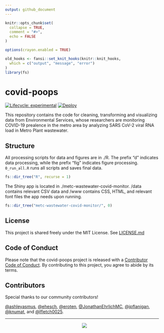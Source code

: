 ```yaml
---
output: github_document
---
```


<!-- README.md is generated from README.Rmd. Please edit that file -->

```r
knitr::opts_chunk$set(
  collapse = TRUE,
  comment = "#>",
  echo = FALSE
)

options(crayon.enabled = TRUE)

old_hooks <- fansi::set_knit_hooks(knitr::knit_hooks,
  which = c("output", "message", "error")
)
library(fs)
```

# covid-poops  

<!-- badges: start -->
[![Lifecycle: experimental](https://img.shields.io/badge/lifecycle-experimental-orange.svg)](https://www.tidyverse.org/lifecycle/#experimental)
[![Deploy](https://github.com/Metropolitan-Council/covid-poops/workflows/deploy/badge.svg)](https://github.com/Metropolitan-Council/covid-poops/actions)
<!-- badges: end -->

This repository contains the code for cleaning, transforming and visualizing data from Environmental Services, whose researchers are monitoring COVID-19 prealence in the metro area by analyzing SARS CoV-2 viral RNA load in Metro Plant wastewater.


## Structure  

All processing scripts for data and figures are in ./R. The prefix "d" indicates data processing, while the prefix "fig" indicates figure processing. `0_run_all.R` runs all scripts and saves final data. 

```r
fs::dir_tree("R", recurse = 1)
```

The Shiny app is located in ./metc-wastewater-covid-monitor. /data contains relevant CSV data and /www contains CSS, HTML, and relevant font files the app needs upon running. 

```r
fs::dir_tree("metc-wastewater-covid-monitor/", 0)
```

## License  

This project is shared freely under the MIT License. See [LICENSE.md](LICENSE.md)


## Code of Conduct
  
Please note that the covid-poops project is released with a [Contributor Code of Conduct](https://contributor-covenant.org/version/2/0/CODE_OF_CONDUCT.html). By contributing to this project, you agree to abide by its terms.

## Contributors  

Special thanks to our community contributors!  

[&#x0040;ashleyasmus](https://github.com/ashleyasmus), [&#x0040;ehesch](https://github.com/ehesch), [&#x0040;eroten](https://github.com/eroten), [&#x0040;JonathanEhrlichMC](https://github.com/JonathanEhrlichMC), [&#x0040;jpflanigan](https://github.com/jpflanigan), [&#x0040;knumat](https://github.com/knumat), and [&#x0040;lfletch0025](https://github.com/lfletch0025).

-----
<a href="https://metrocouncil.org" target="_blank"><img src="metc-wastewater-covid-monitor/www/main-logo.png" style="margin-left: 50%;margin-right: 50%;"><div></div></a>
